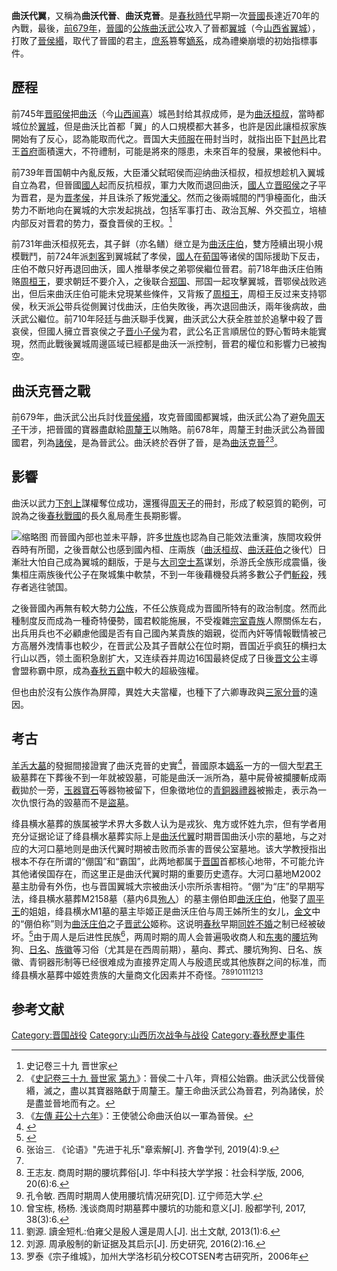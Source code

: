 '''曲沃代翼'''，又稱為'''曲沃代晉'''、'''曲沃克晉'''。是[[春秋時代|春秋時代]]早期一次[[晉國|晉國]]長達近70年的內戰，最後，[[前679年|前679年]]，[[晉國|晉國]]的[[公族|公族]][[曲沃武公|曲沃武公]]攻入了晉都[[翼城|翼城]]（今[[山西省|山西省]][[翼城|翼城]]），打敗了[[晉侯緡|晉侯緡]]，取代了晉國的君主，[[庶子|庶系]]篡奪[[嫡系|嫡系]]，成為禮樂崩壞的初始指標事件。

==歷程==
前745年[[晋昭侯|晋昭侯]]把[[曲沃|曲沃]]（今[[山西|山西]][[闻喜|闻喜]]）城邑封给其叔成师，是为[[曲沃桓叔|曲沃桓叔]]，當時都城位於[[翼城|翼城]]，但是曲沃比首都「翼」的人口規模都大甚多，也許是因此讓桓叔家族開始有了反心，認為能取而代之。晋国大夫[[师服|师服]]在冊封当时，就指出臣下[[封邑|封邑]]比君王[[首府|首府]]面積還大，不符禮制，可能是將來的隱患，未來百年的發展，果被他料中。

前739年晋国朝中內亂反叛，大臣潘父弑昭侯而迎纳曲沃桓叔，桓叔想趁机入翼城自立為君，但晉國[[國人|國人]]起而反抗桓叔，軍力大敗而退回曲沃，[[國人|國人]]立[[晋昭侯|晋昭侯]]之子平为晋君，是为[[晋孝侯|晋孝侯]]，并且诛杀了叛党[[潘父|潘父]]。然而之後兩城間的鬥爭檯面化，曲沃势力不断地向在翼城的大宗发起挑战，包括军事打击、政治瓦解、外交孤立，培植内部反对晋君的势力，蚕食晋侯的王权。<ref>史记卷三十九 晋世家 </ref>

前731年曲沃桓叔死去，其子鲜（亦名鳝）继立是为[[曲沃庄伯|曲沃庄伯]]，雙方陸續出現小規模戰鬥，前724年派[[刺客|刺客]]到翼城弑了孝侯，[[國人|國人]]在[[荀国|荀国]]等诸侯的国际援助下反击，庄伯不敵只好再退回曲沃，國人推舉孝侯之弟鄂侯繼位晉君。前718年曲沃庄伯贿赂[[周桓王|周桓王]]，要求朝廷不要介入，之後联合[[郑国|郑国]]、邢国一起攻擊翼城，晋鄂侯战败逃出，但后来曲沃庄伯可能未兌現某些條件，又背叛了[[周桓王|周桓王]]，周桓王反过来支持鄂侯，秋天派[[虢國|公]]带兵從側翼讨伐曲沃，庄伯失敗後，再次退回曲沃，兩年後病故，曲沃武公繼位。前710年陉廷与曲沃聯手伐翼，曲沃武公大获全胜並於追擊中殺了晋哀侯，但國人擁立晋哀侯之子[[晋小子侯|晋小子侯]]为君，武公名正言順居位的野心暫時未能實現，然而此戰後翼城周邊區域已經都是曲沃一派控制，晉君的權位和影響力已被掏空。

==曲沃克晉之戰==
{{Infobox Military Conflict
|conflict=曲沃克晉之戰
|partof=晉國與曲沃之戰
|date=前679年
|place=晉國都城[[翼城|翼城]]
|result=[[曲沃武公|曲沃武公]]攻滅晉國。
|combatant1=[[晉國|晉國]]
|combatant2=[[曲沃|曲沃]]
|commander1=[[晉侯緡|晉侯緡]]
|commander2=[[曲沃武公|曲沃武公]]
|strength1=不詳
|strength2=不詳
|casualties1=不詳
|casualties2=不詳
}}

前679年，曲沃武公出兵討伐[[晉侯緡|晉侯緡]]，攻克晉國國都翼城，曲沃武公為了避免[[周天子|周天子]]干涉，把晉國的寶器盡獻給[[周釐王|周釐王]]以賄賂。前678年，周釐王封曲沃武公為晉國國君，列為[[諸侯|諸侯]]，是為晉武公。曲沃終於吞併了晉，是為[[曲沃克晉|曲沃克晉]]<ref>《[[s:史記/卷039|史記卷三十九 晉世家 第九]]》：晉侯二十八年，齊桓公始霸。曲沃武公伐晉侯緡，滅之，盡以其寶器賂獻于周釐王。釐王命曲沃武公為晉君，列為諸侯，於是盡並晉地而有之。</ref><ref>《[[s:春秋左氏傳/莊公|左傳 莊公十六年]]》：王使虢公命曲沃伯以一軍為晉侯。</ref>。

==影響==
曲沃以武力[[下剋上|下剋上]]謀權奪位成功，還獲得[[周天子|周天子]]的冊封，形成了較惡質的範例，可說為之後[[春秋时期|春秋]][[戰國|戰國]]的長久亂局產生長期影響。

[[File:春秋诸侯大国简图.png|缩略图]]
而晉國內部也並未平靜，許多[[世族|世族]]也認為自己能效法重演，族間攻殺併吞時有所聞，之後晋献公也感到國內桓、庄兩族（[[曲沃桓叔|曲沃桓叔]]、[[曲沃莊伯|曲沃莊伯]]之後代）日漸壯大怕自己成為翼城的翻版，于是与[[大司空|大司空]][[士蒍|士蒍]]谋划，杀游氏全族形成震懾，後集桓庄兩族後代公子在聚城集中軟禁，不到一年後藉機發兵將多數公子們[[斬殺|斬殺]]，残存者逃往虢国。

之後晉國內再無有較大勢力[[公族|公族]]，不任公族竟成为晋國所特有的政治制度。然而此種制度反而成為一種奇特優勢，國君較能施展，不受複雜[[宗室|宗室]][[貴族|貴族]]人際關係左右，出兵用兵也不必顧慮他國是否有自己國內某貴族的姻親，從而內奸等情報戰情被己方高層外洩情事也較少，在晋武公及其子晋献公在位时期，晋国近乎疯狂的横扫太行山以西，领土面积急剧扩大，又连续吞并周边16国最終促成了日後[[晋文公|晋文公]]主導會盟称霸中原，成為[[春秋五霸|春秋五霸]]中較大的超級強權。

但也由於沒有公族作為屏障，異姓大夫當權，也種下了六卿專政與[[三家分晉|三家分晉]]的遠因。

==考古==
[[羊舌大墓|羊舌大墓]]的發掘間接證實了曲沃克晉的史實<ref>{{Cite web |url=http://tv.cntv.cn/video/C14092/b6bc802cb3394735945be8460d41de3c |title=羊舌大墓之謎 |accessdate=2015-04-17 |archive-date=2015-04-17 |archive-url=https://web.archive.org/web/20150417164943/http://tv.cntv.cn/video/C14092/b6bc802cb3394735945be8460d41de3c |dead-url=no }}</ref>，晉國原本[[嫡系|嫡系]]一方的一個大型[[君王|君王]]級墓葬在下葬後不到一年就被毀墓，可能是曲沃一派所為，墓中屍骨被攔腰斬成兩截拋於一旁，[[玉器|玉器]][[寶石|寶石]]等器物被留下，但象徵地位的[[青銅器|青銅器]][[禮器|禮器]]被搬走，表示為一次仇恨行為的毀墓而不是[[盜墓|盜墓]]。

绛县横水墓葬的族属被学术界大多数人认为是戎狄、鬼方或怀姓九宗，但有学者用充分证据论证了绛县横水墓葬实际上是[[曲沃代翼|曲沃代翼]]时期晋国曲沃小宗的墓地，与之对应的大河口墓地则是曲沃代翼时期被击败而杀害的晋侯公室墓地。该大学教授指出根本不存在所谓的“倗国”和“霸国”，此两地都属于[[晋国|晋国]]首都核心地带，不可能允许其他诸侯国存在，而这里正是曲沃代翼时期的重要历史遗存。大河口墓地M2002墓主肋骨有外伤，也与晋国翼城大宗被曲沃小宗所杀害相符。“倗”为“庄”的早期写法，绛县横水墓葬M2158墓（墓内6具[[殉人|殉人]]）的墓主倗伯即[[曲沃庄伯|曲沃庄伯]]，他娶了[[周平王|周平王]]的姐姐，绛县横水M1墓的墓主毕姬正是曲沃庄伯与周王姊所生的女儿，[[金文|金文]]中的“倗伯称”则为[[曲沃庄伯|曲沃庄伯]]之子[[晋武公|晋武公]]姬称。这说明[[春秋时期|春秋]]早期[[同姓不婚|同姓不婚]]之制已经被破坏。<ref name="quwodaiyi">{{Cite web |url=https://www.sohu.com/a/328348627_120242827?spm=smpc.author.fd-d.2.16419835048882jIFTr1 |title=晋国： 综述——山西倗伯霸伯墓与河南淅川楚墓新解系列 |access-date=2022-06-27 |archive-date=2022-02-22 |archive-url=https://web.archive.org/web/20220222053319/https://www.sohu.com/a/328348627_120242827?spm=smpc.author.fd-d.2.16419835048882jIFTr1 }}</ref>由于周人是后进性民族<ref>张诒三. 《论语》"先进于礼乐"章索解[J]. 齐鲁学刊, 2019(4):9.</ref>，两周时期的周人会普遍吸收商人和[[东夷|东夷]]的[[腰坑|腰坑]]殉狗、[[日名|日名]]、[[族徽|族徽]]等习俗（尤其是在西周前期），墓向、葬式、腰坑殉狗、日名、族徽、青铜器形制等已经很难成为直接界定周人与殷遗民或其他族群之间的标准，而绛县横水墓葬中姬姓贵族的大量商文化因素并不奇怪。<ref name="quwodaiyi"/><ref>王志友. 商周时期的腰坑葬俗[J]. 华中科技大学学报：社会科学版, 2006, 20(6):6.</ref><ref>孔令敏. 西周时期周人使用腰坑情况研究[D]. 辽宁师范大学.</ref><ref>曾宝栋, 杨杨. 浅谈商周时期墓葬中腰坑的功能和意义[J]. 殷都学刊, 2017, 38(3):6.</ref><ref>劉源. 讀金短札:伯雍父是殷人還是周人[J]. 出土文献, 2013(1):6.</ref><ref>刘源. 周承殷制的新证据及其启示[J]. 历史研究, 2016(2):16.</ref><ref>罗泰《宗子维城》，加州大学洛杉矶分校COTSEN考古研究所，2006年</ref>

==参考文献==
{{reflist}}

{{春秋歷史事件}}

[[Category:晋国战役|Category:晋国战役]]
[[Category:山西历次战争与战役|Category:山西历次战争与战役]]
[[Category:春秋歷史事件|Category:春秋歷史事件]]